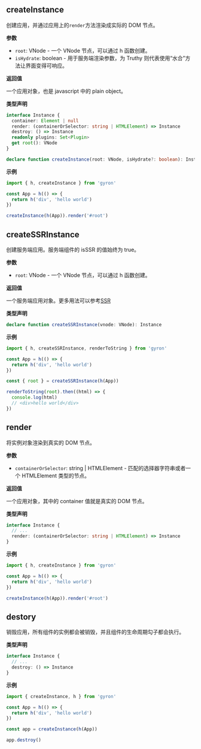## createInstance

创建应用，并通过应用上的`render`方法渲染成实际的 DOM 节点。

**参数**

- `root`: VNode - 一个 VNode 节点，可以通过 h 函数创建。
- `isHydrate`: boolean - 用于服务端渲染参数，为 Truthy 则代表使用“水合”方法让界面变得可响应。

**返回值**

一个应用对象，也是 javascript 中的 plain object。

**类型声明**

```ts d
interface Instance {
  container: Element | null
  render: (containerOrSelector: string | HTMLElement) => Instance
  destroy: () => Instance
  readonly plugins: Set<Plugin>
  get root(): VNode
}

declare function createInstance(root: VNode, isHydrate?: boolean): Instance
```

**示例**

```javascript
import { h, createInstance } from 'gyron'

const App = h(() => {
  return h('div', 'hello world')
})

createInstance(h(App)).render('#root')
```

## createSSRInstance

创建服务端应用。服务端组件的 isSSR 的值始终为 true。

**参数**

- `root`: VNode - 一个 VNode 节点，可以通过 h 函数创建。

**返回值**

一个服务端应用对象。更多用法可以参考[SSR](/docs/ssr)

**类型声明**

```ts d
declare function createSSRInstance(vnode: VNode): Instance
```

**示例**

```javascript
import { h, createSSRInstance, renderToString } from 'gyron'

const App = h(() => {
  return h('div', 'hello world')
})

const { root } = createSSRInstance(h(App))

renderToString(root).then((html) => {
  console.log(html)
  // <div>hello world</div>
})
```

## render

将实例对象渲染到真实的 DOM 节点。

**参数**

- `containerOrSelector`: string | HTMLElement - 匹配的选择器字符串或者一个 HTMLElement 类型的节点。

**返回值**

一个应用对象，其中的 container 值就是真实的 DOM 节点。

**类型声明**

```ts d
interface Instance {
  // ...
  render: (containerOrSelector: string | HTMLElement) => Instance
}
```

**示例**

```javascript
import { h, createInstance } from 'gyron'

const App = h(() => {
  return h('div', 'hello world')
})

createInstance(h(App)).render('#root')
```

## destory

销毁应用，所有组件的实例都会被销毁，并且组件的生命周期勾子都会执行。

**类型声明**

```ts d
interface Instance {
  // ...
  destroy: () => Instance
}
```

**示例**

```javascript line=9
import { createInstance, h } from 'gyron'

const App = h(() => {
  return h('div', 'hello world')
})

const app = createInstance(h(App))

app.destroy()
```
